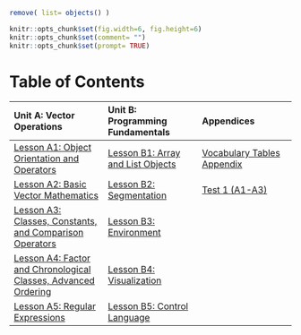 ```r
remove( list= objects() )
```

```r
knitr::opts_chunk$set(fig.width=6, fig.height=6) 
knitr::opts_chunk$set(comment= "")
knitr::opts_chunk$set(prompt= TRUE)
```
# Table of Contents
|Unit A: Vector Operations				|Unit B: Programming Fundamentals		|Appendices
|:-						|:-						|:-
|[Lesson A1: Object Orientation and Operators](01_LessonA1.html)		|[Lesson B1: Array and List Objects](06_LessonB1.html)		|[Vocabulary Tables Appendix](11_VocabularyTables.html)
|[Lesson A2: Basic Vector Mathematics](02_LessonA2.html)		|[Lesson B2: Segmentation](07_LessonB2.html)|[Test 1 (A1-A3)](21_Test1.html)
|[Lesson A3: Classes, Constants, and Comparison Operators](03_LessonA3.html)		|[Lesson B3: Environment](08_LessonB3.html)
|[Lesson A4: Factor and Chronological Classes, Advanced Ordering](04_LessonA4.html)		|[Lesson B4: Visualization](09_LessonB4.html)
|[Lesson A5: Regular Expressions](05_LessonA5.html)		|[Lesson B5: Control Language](10_LessonB5.html)